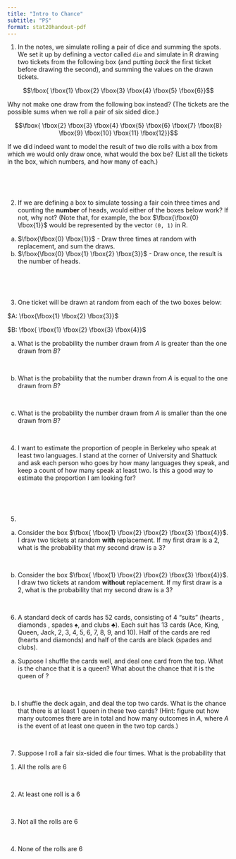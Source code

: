 ```yaml
---
title: "Intro to Chance"
subtitle: "PS"
format: stat20handout-pdf
---
```


@. In the notes, we simulate rolling a pair of dice and summing the spots. We set it up by defining a vector called `die` and simulate in R drawing two tickets from the following box (and putting *back* the first ticket before drawing the second), and summing the values on the drawn tickets.

   $$\fbox{ \fbox{1} \fbox{2} \fbox{3} \fbox{4}  \fbox{5}  \fbox{6}}$$

   Why not make one draw from the following box instead? (The tickets are the possible sums when we roll a pair of six sided dice.)

   $$\fbox{ \fbox{2} \fbox{3} \fbox{4}  \fbox{5}  \fbox{6}  \fbox{7}  \fbox{8}  \fbox{9}  \fbox{10}  \fbox{11}  \fbox{12}}$$

   If we did indeed want to model the result of two die rolls with a box from which we would only draw once, what would the box be? (List all the tickets in the box, which numbers, and how many of each.)

\

\

@. If we are defining a box to simulate tossing a fair coin three times and counting the **number** of heads, would either of the boxes below work? If not, why not? (Note that, for example, the box  $\fbox{\fbox{0} \fbox{1}}$  would be represented by the vector `(0, 1)` in R.

(a) $\fbox{\fbox{0} \fbox{1}}$ - Draw three times at random with replacement, and sum the draws.
(b) $\fbox{\fbox{0} \fbox{1} \fbox{2} \fbox{3}}$ -  Draw once, the result is the number of heads.


\

\



@. One ticket will be drawn at random from each of the two boxes below:

$A: \fbox{\fbox{1} \fbox{2} \fbox{3}}$ 

$B: \fbox{ \fbox{1} \fbox{2} \fbox{3} \fbox{4}}$

   (a) What is the probability the number drawn from $A$ is greater than the one drawn from $B$?

   \

   (b) What is the probability that the number drawn from $A$ is equal to the one drawn from $B$?

   \

   (c) What is the probability the number drawn from $A$ is smaller than the one drawn from $B$?

   \

@. I want to estimate the proportion of people in Berkeley who speak at least two languages. I stand at the corner of University and Shattuck and ask each person who goes by how many languages they speak, and keep a count of how many speak at least two. Is this a good way to estimate the proportion I am looking for? 

   \

   \

@.  

(a) Consider the box $\fbox{ \fbox{1} \fbox{2} \fbox{2} \fbox{3} \fbox{4}}$. I draw two tickets at random **with** replacement. If my first draw is a 2, what is the probability that my second draw is a 3?

\

(b) Consider the box $\fbox{ \fbox{1} \fbox{2} \fbox{2} \fbox{3} \fbox{4}}$. I draw two tickets at random **without** replacement. If my first draw is a 2, what is the probability that my second draw is a 3?

\


@. A standard deck of cards has 52 cards, consisting of 4 "suits" (hearts  \textcolor{red}{$\heartsuit$}, diamonds \textcolor{red}{$\diamondsuit$}, spades $\spadesuit$, and clubs $\clubsuit$). Each suit has 13 cards (Ace, King, Queen, Jack, 2, 3, 4, 5, 6, 7, 8, 9, and 10). Half of the cards are red (hearts and diamonds) and half of the cards are black (spades and clubs).

(a) Suppose I shuffle the cards well, and deal one card from the top. What is the chance that it is a queen? What about the chance that it is the queen of \textcolor{red}{$\heartsuit$}? 

\

(b) I shuffle the deck again, and deal the top two cards. What is the chance that there is at least 1 queen in these two cards? (Hint: figure out how many outcomes there are in total and how many outcomes in $A$, where $A$ is the event of at least one queen in the two top cards.)

\

@. Suppose I roll a fair six-sided die four times. What is the probability that
(1) All the rolls are 6
 
 \ 
 
(2) At least one roll is a 6

\

(3) Not all the rolls are 6

\

(4) None of the rolls are 6


 
